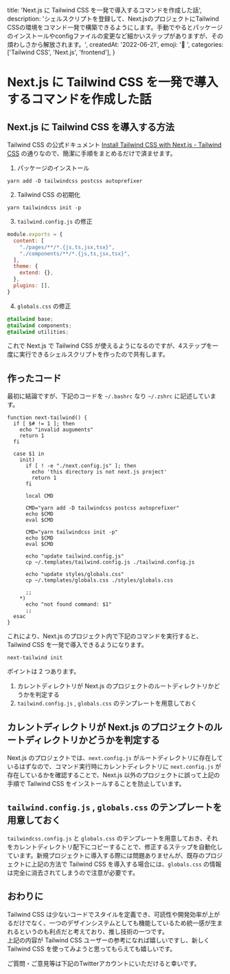 
  title: 'Next.js に Tailwind CSS を一発で導入するコマンドを作成した話',
  description: 'シェルスクリプトを登録して、Next.jsのプロジェクトにTailwind CSSの環境をコマンド一発で構築できるようにします。手動でやるとパッケージのインストールやconfigファイルの変更など細かいステップがありますが、その煩わしさから解放されます。',
  createdAt: '2022-06-21',
  emoji: '💊 ',
  categories: ['Tailwind CSS', 'Next.js', 'frontend'],
}

# Next.js に Tailwind CSS を一発で導入するコマンドを作成した話

## Next.js に Tailwind CSS を導入する方法

Tailwind CSS の公式ドキュメント [Install Tailwind CSS with Next.js - Tailwind CSS](https://tailwindcss.com/docs/guides/nextjs) の通りなので、簡潔に手順をまとめるだけで済ませます。

1. パッケージのインストール

```
yarn add -D tailwindcss postcss autoprefixer
```

2. Tailwind CSS の初期化

```
yarn tailwindcss init -p
```

3. `tailwind.config.js` の修正

```js
module.exports = {
  content: [
    "./pages/**/*.{js,ts,jsx,tsx}",
    "./components/**/*.{js,ts,jsx,tsx}",
  ],
  theme: {
    extend: {},
  },
  plugins: [],
}
```

4. `globals.css` の修正

```css
@tailwind base;
@tailwind components;
@tailwind utilities;
```

これで Next.js で Tailwind CSS が使えるようになるのですが、4ステップを一度に実行できるシェルスクリプトを作ったので共有します。

## 作ったコード

最初に結論ですが、下記のコードを `~/.bashrc` なり `~/.zshrc` に記述しています。

```shell
function next-tailwind() {
  if [ $# != 1 ]; then
    echo "invalid auguments"
    return 1
  fi

  case $1 in
    init)
      if [ ! -e "./next.config.js" ]; then
        echo 'this directory is not next.js project'
        return 1
      fi

      local CMD

      CMD="yarn add -D tailwindcss postcss autoprefixer"
      echo $CMD
      eval $CMD

      CMD="yarn tailwindcss init -p"
      echo $CMD
      eval $CMD

      echo "update tailwind.config.js"
      cp ~/.templates/tailwind.config.js ./tailwind.config.js

      echo "update styles/globals.css"
      cp ~/.templates/globals.css ./styles/globals.css

      ;;
    *)
      echo "not found command: $1"
      ;;
  esac
}
```

これにより、Next.js のプロジェクト内で下記のコマンドを実行すると、Tailwind CSS を一発で導入できるようになります。

```
next-tailwind init
```

ポイントは 2 つあります。

1. カレントディレクトリが Next.js のプロジェクトのルートディレクトリかどうかを判定する
2. `tailwind.config.js` , `globals.css` のテンプレートを用意しておく

## カレントディレクトリが Next.js のプロジェクトのルートディレクトリかどうかを判定する

Next.js のプロジェクトでは、`next.config.js` がルートディレクトリに存在しているはずなので、コマンド実行時にカレントディレクトリに `next.config.js` が存在しているかを確認することで、Next.js 以外のプロジェクトに誤って上記の手順で Tailwind CSS をインストールすることを防止しています。


## `tailwind.config.js` , `globals.css` のテンプレートを用意しておく

`tailwindcss.config.js` と `globals.css` のテンプレートを用意しておき、それをカレントディレクトリ配下にコピーすることで、修正するステップを自動化しています。新規プロジェクトに導入する際には問題ありませんが、既存のプロジェクトに上記の方法で Tailwind CSS を導入する場合には、`globals.css` の情報は完全に消去されてしまうので注意が必要です。

## おわりに

Tailwind CSS は少ないコードでスタイルを定義でき、可読性や開発効率が上がるだけでなく、一つのデザインシステムとしても機能しているため統一感が生まれるというのも利点だと考えており、推し技術の一つです。  
上記の内容が Tailwind CSS ユーザーの参考になれば嬉しいですし、新しく Tailwind CSS を使ってみようと思ってもらえても嬉しいです。

ご質問・ご意見等は下記のTwitterアカウントにいただけると幸いです。

<TwitterButton />

